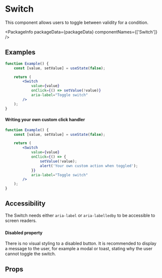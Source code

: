 
# Switch

This component allows users to toggle between validity for a condition.

<PackageInfo packageData={packageData} componentNames={['Switch']} />

## Examples

```jsx example
function Example() {
    const [value, setValue] = useState(false);

    return (
        <Switch
            value={value}
            onClick={() => setValue(!value)}
            aria-label="Toggle switch"
        />
    );
}
```

#### Writing your own custom click handler

```jsx example
function Example() {
    const [value, setValue] = useState(false);

    return (
        <Switch
            value={value}
            onClick={() => {
                setValue(!value);
                alert('Your own custom action when toggled');
            }}
            aria-label="Toggle switch"
        />
    );
}
```

## Accessibility

The Switch needs either `aria-label` or `aria-labelledby` to be accessible to
screen readers.

###

#### Disabled property

There is no visual styling to a disabled button. It is recommended to display a
message to the user, for example a modal or toast, stating why the user cannot
toggle the switch.

## Props

```props packages/switch/src/component.tsx

```

